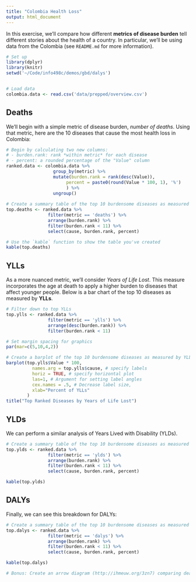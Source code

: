 ```yaml
---
title: "Colombia Health Loss"
output: html_document
---
```


In this exercise, we'll compare how different **metrics of disease burden** tell different stories about the health of a country. In particular, we'll be using data from the Colombia (see `README.md` for more information). 

```r
# Set up 
library(dplyr)
library(knitr)
setwd('~/Code/info498c/demos/gbd/dalys')


# Load data
colombia.data <- read.csv('data/prepped/overview.csv')

```

## Deaths
We'll begin with a simple metric of disease burden, _number of deaths_. Using that metric, here are the 10 diseases that cause the most health loss in Colombia:

```r
# Begin by calculating two new columns:
# - burden.rank: rank *within metric* for each disease
# - percent: a rounded percentage of the "Value" column
ranked.data <- colombia.data %>% 
                  group_by(metric) %>% 
                  mutate(burden.rank = rank(desc(Value)),
                       percent = paste0(round(Value * 100, 1), '%')
                       ) %>% 
                  ungroup()
                  
# Create a summary table of the top 10 burdensome diseases as measured by deaths
top.deaths <- ranked.data %>% 
                filter(metric == 'deaths') %>% 
                arrange(burden.rank) %>% 
                filter(burden.rank < 11) %>% 
                select(cause, burden.rank, percent)

# Use the `kable` function to show the table you've created
kable(top.deaths)
```

## YLLs
As a more nuanced metric, we'll consider _Years of Life Lost_. This measure incorporates the age at death to apply a higher burden to diseases that affect younger people. Below is a bar chart of the top 10 diseases as measured by **YLLs**. 

```r
# Filter down to top YLLs
top.ylls <- ranked.data %>% 
                filter(metric == 'ylls') %>% 
                arrange(desc(burden.rank)) %>% 
                filter(burden.rank < 11)

# Set margin spacing for graphics
par(mar=c(5,10,4,2))

# Create a barplot of the top 10 burdensome diseases as measured by YLLs
barplot(top.ylls$Value * 100, 
          names.arg = top.ylls$cause, # specify labels
          horiz = TRUE, # specify horizontal plot
          las=1, # Argument for setting label angles
          cex.names = .5, # Decrease label size, 
          xlab="Percent of YLLs"
        )
title("Top Ranked Diseases by Years of Life Lost")
```

## YLDs
We can perform a similar analysis of Years Lived with Disability (YLDs).

```r
# Create a summary table of the top 10 burdensome diseases as measured by ylds
top.ylds <- ranked.data %>% 
                filter(metric == 'ylds') %>% 
                arrange(burden.rank) %>% 
                filter(burden.rank < 11) %>% 
                select(cause, burden.rank, percent)

kable(top.ylds)
```

## DALYs
Finally, we can see this breakdown for DALYs:

```r
# Create a summary table of the top 10 burdensome diseases as measured by dalys
top.dalys <- ranked.data %>% 
                filter(metric == 'dalys') %>% 
                arrange(burden.rank) %>% 
                filter(burden.rank < 11) %>% 
                select(cause, burden.rank, percent)

kable(top.dalys)
```


```r
# Bonus: Create an arrow diagram (http://ihmeuw.org/3zn7) comparing deaths to YLLs
```
